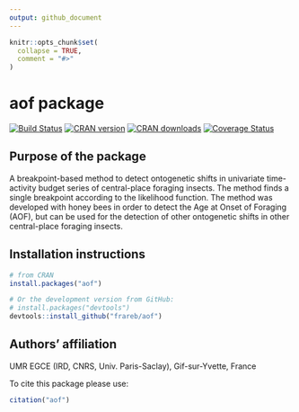 ```yaml
---
output: github_document
---
```


<!-- README.md is generated from README.Rmd. Please edit that file -->

```r
knitr::opts_chunk$set(
  collapse = TRUE,
  comment = "#>"
)
```

# aof package

[![Build Status](https://travis-ci.org/frareb/osfi.svg?branch=master)](https://travis-ci.org/frareb/osfi)
[![CRAN version](https://www.r-pkg.org/badges/version/aof)](https://CRAN.R-project.org/package=aof)
[![CRAN downloads](https://cranlogs.r-pkg.org/badges/grand-total/aof)](https://CRAN.R-project.org/package=aof)
[![Coverage Status](https://img.shields.io/codecov/c/gh/frareb/osfi/master.svg)](https://codecov.io/gh/frareb/osfi?branch=master)

## Purpose of the package

A breakpoint-based method to detect ontogenetic shifts in univariate time-activity budget series of central-place foraging insects. The method finds a single breakpoint according to the likelihood function. The method was developed with honey bees in order to detect the Age at Onset of Foraging (AOF), but can be used for the detection of other ontogenetic shifts in other central-place foraging insects. 

## Installation instructions

```r
# from CRAN
install.packages("aof")

# Or the development version from GitHub:
# install.packages("devtools")
devtools::install_github("frareb/aof")
```

## Authors' affiliation

UMR EGCE (IRD, CNRS, Univ. Paris-Saclay), Gif-sur-Yvette, France

To cite this package please use: 

```r
citation("aof") 
```
